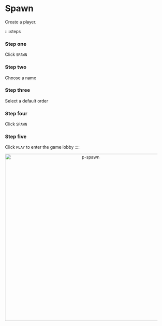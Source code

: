 # Spawn

Create a player.

::::steps

### Step one

Click `SPAWN`

### Step two

Choose a name

### Step three

Select a default order

### Step four

Click `SPAWN`

### Step five

Click `PLAY` to enter the game lobby
::::

<div align="center">
    <img width="550" src="p-spawn.gif" alt="p-spawn" />
</div>
